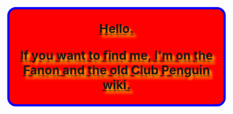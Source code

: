 <div style="background:red;border:5px solid blue;border-radius:20px;font-size:200%;text-align:Center;text-shadow:#ffbf00 0.2em 0.2em 0.2em">
<u>'''Hello.'''

'''If you want to find me, I'm on the [[fanon:|Fanon]] and the [[oldwiki:|old Club Penguin wiki]].'''</u>
</div>
